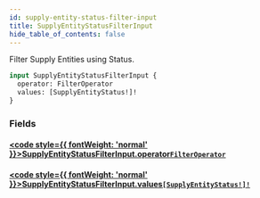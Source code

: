 ```yaml
---
id: supply-entity-status-filter-input
title: SupplyEntityStatusFilterInput
hide_table_of_contents: false
---
```








Filter Supply Entities using Status.

```graphql
input SupplyEntityStatusFilterInput {
  operator: FilterOperator
  values: [SupplyEntityStatus!]!
}
```


### Fields

#### [<code style={{ fontWeight: 'normal' }}>SupplyEntityStatusFilterInput.<b>operator</b></code>](#)<Bullet />[`FilterOperator`](/supply/api/graphql-admin/reference/enums/filter-operator) <Badge class="secondary" text="enum"/>
> 
> 

#### [<code style={{ fontWeight: 'normal' }}>SupplyEntityStatusFilterInput.<b>values</b></code>](#)<Bullet />[`[SupplyEntityStatus!]!`](/supply/api/graphql-admin/reference/enums/supply-entity-status) <Badge class="secondary" text="non-null"/> <Badge class="secondary" text="enum"/>
> 
> 






